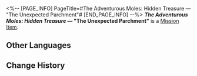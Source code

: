 <%-- [PAGE_INFO]
PageTitle=#The Adventurous Moles: Hidden Treasure — "The Unexpected Parchment"#
[END_PAGE_INFO] --%>
{{Item Infobox
|title       = ''The Adventurous Moles: Hidden Treasure'' &mdash; "The Unexpected Parchment"
|id          = 140170
|image       = Item ''The Adventurous Moles- Hidden Treasure'' &mdash; The Unexpected Parchment.png
|type        = Mission Item
|invCategory = Missions
|rarity      = 3
|effect      = 
|description = A few pages from a children's adventure book very popular in Belobog.
}}
{{Description|''"The Moles, the Moles, are brilliant and strong! The Moles, the Moles, take the reins!"''}}
'''''The Adventurous Moles: Hidden Treasure'' &mdash; "The Unexpected Parchment"''' is a [[Mission Item]].

==Other Languages==
{{Other Languages
|en   = ''The Adventurous Moles: Hidden Treasure'' &mdash; "The Unexpected Parchment"
|zhs  = 《冒险鼹鼠队：隐形的宝藏》意外的羊皮纸
|zht  = 《冒險鼴鼠隊：隱形的寶藏》意外的羊皮紙
|ja   = 『モグラ冒険隊・見えない宝物』想定外の羊皮紙
|ko   = ≪두더지 모험단: 숨겨진 보물≫ 뜻밖의 양피지
|es   = El pergamino inesperado - «Los topos aventureros: el tesoro invisible»
|fr   = ''Les Taupes aventurières&nbsp;: Le trésor caché'' &mdash; «&nbsp;Le parchemin inattendu&nbsp;»
|ru   = Кроты-приключенцы: Спрятанное сокровище. Нежданный пергамент
|th   = "การผจญภัยของแก๊งตัวตุ่น: สมบัติเร้นลับ" - กระดาษหนังแพะที่คาดไม่ถึง
|vi   = "Đội Chuột Chũi Phiêu Lưu: Kho Báu Ẩn Giấu" - Tấm Da Dê Bất Ngờ
|de   = „Die abenteuerlustigen Maulwürfe: Verborgener Schatz“ &ndash; Das unerwartete Pergament
|id   = "Petualang The Moles: Harta Karun Tersembunyi" &mdash; Perkamen Tak Terduga
|pt   = "As Toupeiras Aventureiras: Tesouro Escondido" &mdash; "O Pergaminho Inesperado"
}}

==Change History==
{{Change History|1.0}}
